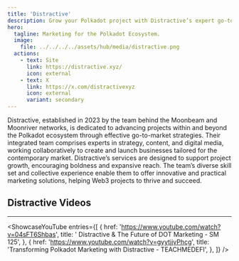 ```yaml
---
title: 'Distractive'
description: Grow your Polkadot project with Distractive’s expert go-to-market strategies. Trusted team behind Moonbeam and Moonriver.
hero:
  tagline: Marketing for the Polkadot Ecosystem.
  image: 
    file: ../../../../assets/hub/media/distractive.png
  actions:
    - text: Site
      link: https://distractive.xyz/
      icon: external
    - text: X
      link: https://x.com/distractivexyz
      icon: external
      variant: secondary
---
```



Distractive, established in 2023 by the team behind the Moonbeam and Moonriver networks, is dedicated to advancing projects within and beyond the Polkadot ecosystem through effective go-to-market strategies. Their integrated team comprises experts in strategy, content, and digital media, working collaboratively to create and launch businesses tailored for the contemporary market. Distractive’s services are designed to support project growth, encouraging boldness and expansive reach. The team’s diverse skill set and collective experience enable them to offer innovative and practical marketing solutions, helping Web3 projects to thrive and succeed.

## Distractive Videos
----------------
<ShowcaseYouTube
  entries={[
          {
      href: 'https://www.youtube.com/watch?v=04sFT6Shbas',
      title: ' Distractive & The Future of DOT Marketing - SM 125',
     },
      {
      href: 'https://www.youtube.com/watch?v=gyytjjvPhcg',
      title: 'Transforming Polkadot Marketing with Distractive - TEACHMEDEFI',
    },
  ]}
/>